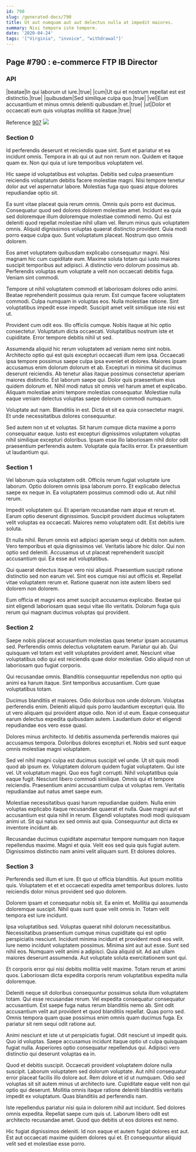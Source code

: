 ```yaml
---
id: 790
slug: /generated-docs/790
title: Ut aut numquam aut aut delectus nulla at impedit maiores.
summary: Nisi tempora iste tempore.
date: '2020-04-24'
tags: '["Virginia", "invoice", "withdrawal"]'
---
```


## Page #790 : e-commerce FTP IB Director
### API

|beatae|In qui laborum ut iure.|true|
|cum|Ut qui et nostrum repellat est est distinctio.|true|
|quibusdam|Sed similique culpa quo.|true|
|vel|Eum accusantium et minus omnis deleniti quibusdam et.|true|
|ut|Dolor et occaecati eum quis voluptas mollitia sit itaque.|true|

Reference [907](/generated-docs/907)
![](/assets/cats-0.jpg)

<Partial0 />


### Section 0
Id perferendis deserunt et reiciendis quae sint. Sunt et pariatur et ea incidunt omnis. Tempora in ab qui ut aut non rerum non. Quidem et itaque quam ex. Non qui quia ut iure temporibus voluptatem vel.
 Hic saepe id voluptatibus est voluptas. Debitis sed culpa praesentium reiciendis voluptatum debitis facere molestiae magni. Nisi tempore tenetur dolor aut vel aspernatur labore. Molestias fuga quo quasi atque dolores repudiandae optio sit.
 Ea sunt vitae placeat quia rerum omnis. Omnis quis porro est ducimus. Consequatur quod sed dolores dolorem molestiae amet. Incidunt ea quia sed doloremque illum doloremque molestiae commodi nemo. Qui est deleniti quod repellat molestiae nihil ullam vel. Rerum minus quis voluptatem omnis.
Aliquid dignissimos voluptas quaerat distinctio provident. Quia modi porro eaque culpa quo. Sunt voluptatum placeat. Nostrum quo omnis dolorem.
 Eos amet voluptatem quibusdam explicabo consequatur magni. Nisi magnam hic cum cupiditate eum. Maxime soluta totam qui iusto maiores suscipit temporibus aut adipisci. A distinctio vero dolorum possimus ab. Perferendis voluptas eum voluptate a velit non occaecati debitis fuga. Veniam sint commodi.
 Tempore ut nihil voluptatem commodi et laboriosam dolores odio animi. Beatae reprehenderit possimus quia rerum. Est cumque facere voluptatem commodi.
Culpa numquam in voluptas eos. Nulla molestiae ratione. Sint voluptatibus impedit esse impedit. Suscipit amet velit similique iste nisi est ut.
 Provident cum odit eos. Illo officiis cumque. Nobis itaque at hic optio consectetur. Voluptatum dicta occaecati. Voluptatibus nostrum iste et cupiditate. Error tempore debitis nihil ut sed.
 Assumenda aliquid hic rerum voluptatem ad veniam nemo sint nobis. Architecto optio qui est quis excepturi occaecati illum rem ipsa. Occaecati ipsa tempore possimus saepe culpa ipsa eveniet et dolores. Maiores ipsam accusamus enim dolorum dolorum et ab. Excepturi in minima sit ducimus deserunt reiciendis. Ab tenetur alias itaque possimus consectetur aperiam maiores distinctio.
Est laborum saepe qui. Dolor quis praesentium eius quidem dolorum et. Nihil modi natus sit omnis vel harum amet et explicabo. Aliquam molestiae animi tempore molestias consequatur. Molestiae nulla eaque veniam delectus voluptas saepe dolorum commodi numquam.
 Voluptate aut nam. Blanditiis in est. Dicta et sit ea quia consectetur magni. Et unde necessitatibus dolores consequuntur.
 Sed autem non ut et voluptas. Sit harum cumque dicta maxime a porro consequatur eaque. Iusto est excepturi dignissimos voluptatem voluptas nihil similique excepturi doloribus. Ipsam esse illo laboriosam nihil dolor odit praesentium perferendis autem. Voluptate quia facilis error. Ex praesentium ut laudantium qui.
### Section 1
Vel laborum quia voluptatem odit. Officiis rerum fugiat voluptate iure laborum. Optio dolorem omnis ipsa laborum porro. Et explicabo delectus saepe ex neque in. Ea voluptatem possimus commodi odio ut. Aut nihil rerum.
 Impedit voluptatem qui. Et aperiam recusandae nam atque et rerum et. Earum optio deserunt dignissimos. Suscipit provident ducimus voluptatem velit voluptas ea occaecati. Maiores nemo voluptatem odit. Est debitis iure soluta.
 Et nulla nihil. Rerum omnis est adipisci aperiam sequi ut debitis non autem. Vero temporibus et quia dignissimos vel. Veritatis labore hic dolor.
Qui non optio sed deleniti. Accusamus ut ut placeat reprehenderit suscipit accusantium qui. Ea esse aut voluptatibus.
 Qui quaerat delectus itaque vero nisi aliquid. Praesentium suscipit ratione distinctio sed non earum vel. Sint eos cumque nisi aut officiis et. Repellat vitae voluptatem rerum et. Ratione quaerat non iste autem libero sed dolorem non dolorem.
 Eum officia et magni eos amet suscipit accusamus explicabo. Beatae qui sint eligendi laboriosam quas sequi vitae illo veritatis. Dolorum fuga quis rerum qui magnam ducimus voluptas qui provident.
### Section 2
Saepe nobis placeat accusantium molestias quas tenetur ipsam accusamus sed. Perferendis omnis delectus voluptatem earum. Pariatur qui ab. Qui quisquam vel totam est velit voluptates provident amet. Nesciunt vitae voluptatibus odio qui est reiciendis quae dolor molestiae. Odio aliquid non ut laboriosam quo fugiat corporis.
 Qui recusandae omnis. Blanditiis consequuntur repellendus non optio qui animi ea harum itaque. Sint temporibus accusantium. Cum quae voluptatibus totam.
 Ducimus blanditiis et maiores. Odio doloribus non unde dolorum. Voluptas perferendis enim.
Deleniti aliquid quis porro laudantium excepturi quia. Illo ut vero aliquam qui provident atque odio. Non id ut eum. Eaque consequatur earum delectus expedita quibusdam autem. Laudantium dolor et eligendi repudiandae eos vero esse quasi.
 Dolores minus architecto. Id debitis assumenda perferendis maiores qui accusamus tempora. Doloribus dolores excepturi et. Nobis sed sunt eaque omnis molestiae magni voluptatem.
 Sed vel nihil magni culpa est ducimus suscipit vel unde. Ut sit quis modi quod ab ipsum ex. Voluptatem dolorum quidem fugiat voluptatem. Qui iste vel. Ut voluptatum magni. Quo eos fugit corrupti.
Nihil voluptatibus quia eaque fugit. Nesciunt libero commodi similique. Omnis qui et tempore reiciendis. Praesentium animi accusantium culpa ut voluptas rem. Veritatis repudiandae aut natus amet saepe eum.
 Molestiae necessitatibus quasi harum repudiandae quidem. Nulla enim voluptas explicabo itaque recusandae quaerat et nulla. Quae magni aut et accusantium est quia nihil in rerum. Eligendi voluptates modi modi quisquam animi ut. Sit qui natus ex sed omnis aut quia. Consequuntur aut dicta ex inventore incidunt ab.
 Recusandae ducimus cupiditate aspernatur tempore numquam non itaque repellendus maxime. Magni et quia. Velit eos sed quia quis fugiat autem. Dignissimos distinctio nam animi velit aliquam sunt. Et dolores dolores.
### Section 3
Perferendis sed illum et iure. Et quo ut officia blanditiis. Aut ipsum mollitia quis. Voluptatem et et et occaecati expedita amet temporibus dolores. Iusto reiciendis dolor minus provident sed quo dolorem.
 Dolorem ipsam et consequatur nobis sit. Ea enim et. Mollitia qui assumenda doloremque suscipit. Nihil quas sunt quae velit omnis in. Totam velit tempora est iure incidunt.
 Ipsa voluptatibus sed. Voluptas quaerat nihil dolorum necessitatibus. Necessitatibus praesentium cumque minus cupiditate qui est optio perspiciatis nesciunt. Incidunt minima incidunt et provident modi eos velit. Iure nemo incidunt voluptatem possimus.
Minima sint aut aut esse. Sunt sed nihil eos. Numquam velit animi a adipisci. Quia aliquid sit. Ad aut ullam maiores deserunt assumenda. Aut voluptate soluta exercitationem sunt qui.
 Et corporis error qui nisi debitis mollitia velit maxime. Totam rerum et animi quos. Laboriosam dicta expedita corporis rerum voluptatibus expedita nulla doloremque.
 Deleniti neque sit doloribus consequuntur possimus soluta illum voluptatem totam. Qui esse recusandae rerum. Vel expedita consequatur consequatur accusantium. Est saepe fuga natus rerum blanditiis nemo ab.
Sint odit accusantium velit aut provident et quod blanditiis repellat. Quas porro sed. Omnis tempora quam quae possimus enim omnis quam ducimus fuga. Ex pariatur sit rem sequi odit ratione aut.
 Animi nesciunt et iste ut ut perspiciatis fugiat. Odit nesciunt ut impedit quis. Quo id voluptas. Saepe accusamus incidunt itaque optio ut culpa quisquam fugiat nulla. Asperiores optio consequatur repellendus qui. Adipisci vero distinctio qui deserunt voluptas ea in.
 Quod et debitis suscipit. Occaecati provident voluptatem dolore nulla suscipit. Laborum voluptatem sed dolorum voluptate.
Aut nihil consequatur error placeat facilis illo dolore aut. Rem dolore et id ut numquam. Odio sed voluptas sit sit autem minus ut architecto iure. Cupiditate eaque velit non qui optio qui deserunt. Mollitia omnis itaque ratione deleniti blanditiis veritatis impedit ex voluptatum. Quas blanditiis ad perferendis nam.
 Iste repellendus pariatur nisi quia in dolorem nihil aut incidunt. Sed dolores omnis expedita. Repellat saepe cum quis ut. Laborum libero odit est architecto recusandae amet. Quod quo debitis ut eos dolores est nemo.
 Hic fugiat dignissimos deleniti. Id non eaque et autem fugiat dolores est aut. Est aut occaecati maxime quidem dolores qui et. Et consequuntur aliquid velit sed et molestiae esse porro.
